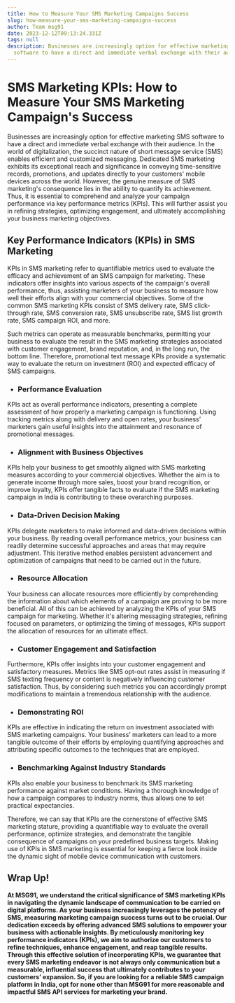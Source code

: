 ```yaml
---
title: How to Measure Your SMS Marketing Campaigns Success
slug: how-measure-your-sms-marketing-campaigns-success
author: Team msg91
date: 2023-12-12T09:13:24.331Z
tags: null
description: Businesses are increasingly option for effective marketing SMS
  software to have a direct and immediate verbal exchange with their audience
---
```

# SMS Marketing KPIs: How to Measure Your SMS Marketing Campaign's Success

Businesses are increasingly option for effective marketing SMS software to have a direct and immediate verbal exchange with their audience. In the world of digitalization, the succinct nature of short message service (SMS) enables efficient and customized messaging. Dedicated SMS marketing exhibits its exceptional reach and significance in conveying time-sensitive records, promotions, and updates directly to your customers' mobile devices across the world. However, the genuine measure of SMS marketing's consequence lies in the ability to quantify its achievement. Thus, it is essential to comprehend and analyze your campaign performance via key performance metrics (KPIs). This will further assist you in refining strategies, optimizing engagement, and ultimately accomplishing your business marketing objectives.

## Key Performance Indicators (KPIs) in SMS Marketing

KPIs in SMS marketing refer to quantifiable metrics used to evaluate the efficacy and achievement of an SMS campaign for marketing. These indicators offer insights into various aspects of the campaign's overall performance, thus, assisting marketers of your business to measure how well their efforts align with your commercial objectives. Some of the common SMS marketing KPIs consist of SMS delivery rate, SMS click-through rate, SMS conversion rate, SMS unsubscribe rate, SMS list growth rate, SMS campaign ROI, and more.

Such metrics can operate as measurable benchmarks, permitting your business to evaluate the result in the SMS marketing strategies associated with customer engagement, brand reputation, and, in the long run, the bottom line. Therefore, promotional text message KPIs provide a systematic way to evaluate the return on investment (ROI) and expected efficacy of SMS campaigns.

* ### Performance Evaluation

KPIs act as overall performance indicators, presenting a complete assessment of how properly a marketing campaign is functioning. Using tracking metrics along with delivery and open rates, your business’ marketers gain useful insights into the attainment and resonance of promotional messages.

* ### Alignment with Business Objectives

KPIs help your business to get smoothly aligned with SMS marketing measures according to your commercial objectives. Whether the aim is to generate income through more sales, boost your brand recognition, or improve loyalty, KPIs offer tangible facts to evaluate if the SMS marketing campaign in India is contributing to these overarching purposes.

* ### Data-Driven Decision Making

KPIs delegate marketers to make informed and data-driven decisions within your business. By reading overall performance metrics, your business can readily determine successful approaches and areas that may require adjustment. This iterative method enables persistent advancement and optimization of campaigns that need to be carried out in the future. 

* ### Resource Allocation

Your business can allocate resources more efficiently by comprehending the information about which elements of a campaign are proving to be more beneficial. All of this can be achieved by analyzing the KPIs of your SMS campaign for marketing. Whether it's altering messaging strategies, refining focused on parameters, or optimizing the timing of messages, KPIs support the allocation of resources for an ultimate effect.

* ### Customer Engagement and Satisfaction

Furthermore, KPIs offer insights into your customer engagement and satisfactory measures. Metrics like SMS opt-out rates assist in measuring if SMS texting frequency or content is negatively influencing customer satisfaction. Thus, by considering such metrics you can accordingly prompt modifications to maintain a tremendous relationship with the audience.

* ### Demonstrating ROI

KPIs are effective in indicating the return on investment associated with SMS marketing campaigns. Your business’ marketers can lead to a more tangible outcome of their efforts by employing quantifying approaches and attributing specific outcomes to the techniques that are employed.

* ### Benchmarking Against Industry Standards

KPIs also enable your business to benchmark its SMS marketing performance against market conditions. Having a thorough knowledge of how a campaign compares to industry norms, thus allows one to set practical expectancies.

Therefore, we can say that KPIs are the cornerstone of effective SMS marketing stature, providing a quantifiable way to evaluate the overall performance, optimize strategies, and demonstrate the tangible consequence of campaigns on your predefined business targets. Making use of KPIs in SMS marketing is essential for keeping a fierce look inside the dynamic sight of mobile device communication with customers.

## Wrap Up!

**At MSG91, we understand the critical significance of SMS marketing KPIs in navigating the dynamic landscape of communication to be carried on digital platforms. As your business increasingly leverages the potency of SMS, measuring marketing campaign success turns out to be crucial. Our dedication exceeds by offering advanced SMS solutions to empower your business with actionable insights. By meticulously monitoring key performance indicators (KPIs), we aim to authorize our customers to refine techniques, enhance engagement, and reap tangible results. Through this effective solution of incorporating KPIs, we guarantee that every SMS marketing endeavor is not always only communication but a measurable, influential success that ultimately contributes to your customers’ expansion. So, if you are looking for a reliable SMS campaign platform in India, opt for none other than MSG91 for more reasonable and impactful SMS API services for marketing your brand.**